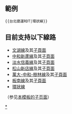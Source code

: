 <noinclude>{{Documentation subpage}}</noinclude>

==範例==
 <nowiki>{{台北捷運RDT|環狀線}}</nowiki>

==目前支持以下線路==
* [[Template:台北捷運RDT/文湖線|文湖線]]及其[[Special:前缀索引/Template:台北捷運RDT/文湖線/|子頁面]]
* [[Template:台北捷運RDT/中和新蘆線|中和新蘆線]]及其[[Special:前缀索引/Template:台北捷運RDT/中和新蘆線/|子頁面]]
* [[Template:台北捷運RDT/淡水信義線|淡水信義線]]及其[[Special:前缀索引/Template:台北捷運RDT/淡水信義線/|子頁面]]
* [[Template:台北捷運RDT/松山新店線|松山新店線]]及其[[Special:前缀索引/Template:台北捷運RDT/松山新店線/|子頁面]]
* [[Template:台北捷運RDT/萬大-中和-樹林線|萬大-中和-樹林線]]及其[[Special:前缀索引/Template:台北捷運RDT/萬大-中和-樹林線/|子頁面]]
* [[Template:台北捷運RDT/板南線|板南線]]及其[[Special:前缀索引/Template:台北捷運RDT/板南線/|子頁面]]
* [[Template:台北捷運RDT/環狀線|環狀線]]

（参见[[Special:前缀索引/Template:台北捷運RDT/|本模板的子页面]]）

<includeonly>[[Category:台北捷運RDT|*]]</includeonly>